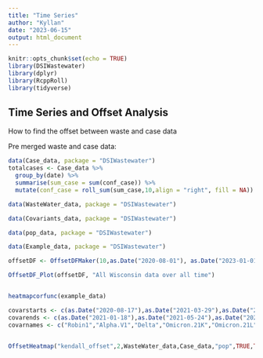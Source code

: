 ```yaml
---
title: "Time Series"
author: "Kyllan"
date: "2023-06-15"
output: html_document
---
```


```r
knitr::opts_chunk$set(echo = TRUE)
library(DSIWastewater)
library(dplyr)
library(RcppRoll)
library(tidyverse)
```

## Time Series and Offset Analysis

How to find the offset between waste and case data


Pre merged waste and case data:
```r
data(Case_data, package = "DSIWastewater")
totalcases <- Case_data %>% 
  group_by(date) %>% 
  summarise(sum_case = sum(conf_case)) %>% 
  mutate(conf_case = roll_sum(sum_case,10,align = "right", fill = NA))

data(WasteWater_data, package = "DSIWastewater")

data(Covariants_data, package = "DSIWastewater")

data(pop_data, package = "DSIWastewater")

data(Example_data, package = "DSIWastewater")
```

```r
offsetDF <- OffsetDFMaker(10,as.Date("2020-08-01"), as.Date("2023-01-01"), Case_data, WasteWater_data)

OffsetDF_Plot(offsetDF, "All Wisconsin data over all time")


heatmapcorfunc(example_data)

covarstarts <- c(as.Date("2020-08-17"),as.Date("2021-03-29"),as.Date("2021-07-05"),as.Date("2021-12-20"),as.Date("2022-03-28"),as.Date("2022-05-23"),as.Date("2022-07-04"))
covarends <- c(as.Date("2021-01-18"),as.Date("2021-05-24"),as.Date("2021-12-06"),as.Date("2022-03-14"),as.Date("2022-05-09"),as.Date("2022-06-06"),as.Date("2022-11-07"))
covarnames <- c("Robin1","Alpha.V1","Delta","Omicron.21K","Omicron.21L","Omicron.22C","Omicron.22B")


OffsetHeatmap("kendall_offset",2,WasteWater_data,Case_data,"pop",TRUE,TRUE)
```


```r


```
